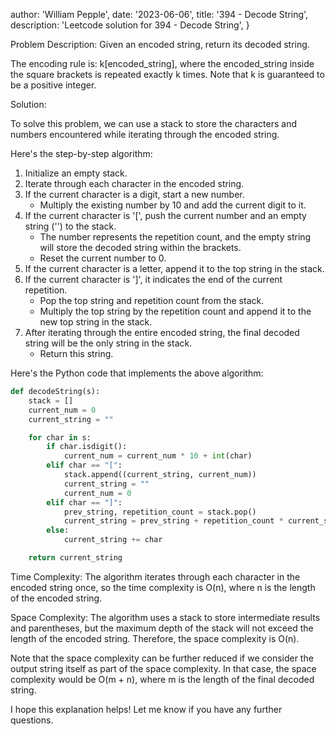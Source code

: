 

  author: 'William Pepple',
  date: '2023-06-06',
  title: '394 - Decode String',
  description:
    'Leetcode solution for 394 - Decode String',
}



Problem Description:
Given an encoded string, return its decoded string.

The encoding rule is: k[encoded_string], where the encoded_string inside the square brackets is repeated exactly k times. Note that k is guaranteed to be a positive integer.

Solution:

To solve this problem, we can use a stack to store the characters and numbers encountered while iterating through the encoded string.

Here's the step-by-step algorithm:

1. Initialize an empty stack.
2. Iterate through each character in the encoded string.
3. If the current character is a digit, start a new number.
   - Multiply the existing number by 10 and add the current digit to it.
4. If the current character is '[', push the current number and an empty string ('') to the stack.
   - The number represents the repetition count, and the empty string will store the decoded string within the brackets.
   - Reset the current number to 0.
5. If the current character is a letter, append it to the top string in the stack.
6. If the current character is ']', it indicates the end of the current repetition.
   - Pop the top string and repetition count from the stack.
   - Multiply the top string by the repetition count and append it to the new top string in the stack.
7. After iterating through the entire encoded string, the final decoded string will be the only string in the stack.
   - Return this string.

Here's the Python code that implements the above algorithm:

```python
def decodeString(s):
    stack = []
    current_num = 0
    current_string = ""

    for char in s:
        if char.isdigit():
            current_num = current_num * 10 + int(char)
        elif char == "[":
            stack.append((current_string, current_num))
            current_string = ""
            current_num = 0
        elif char == "]":
            prev_string, repetition_count = stack.pop()
            current_string = prev_string + repetition_count * current_string
        else:
            current_string += char

    return current_string
```

Time Complexity:
The algorithm iterates through each character in the encoded string once, so the time complexity is O(n), where n is the length of the encoded string.

Space Complexity:
The algorithm uses a stack to store intermediate results and parentheses, but the maximum depth of the stack will not exceed the length of the encoded string. Therefore, the space complexity is O(n).

Note that the space complexity can be further reduced if we consider the output string itself as part of the space complexity. In that case, the space complexity would be O(m + n), where m is the length of the final decoded string.

I hope this explanation helps! Let me know if you have any further questions.